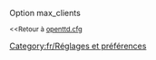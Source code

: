 {{fr/Amorce}}
Option max_clients

<small><<Retour à [[fr/Archive/Manual/Settings/Openttd.cfg|openttd.cfg]]</small>
[[Category:fr/Réglages et préférences]]